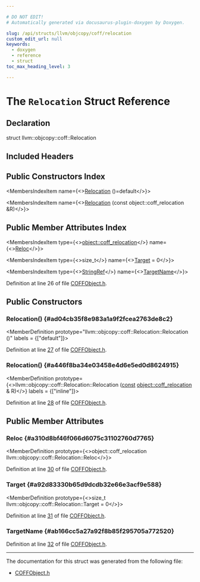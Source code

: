 ```yaml
---

# DO NOT EDIT!
# Automatically generated via docusaurus-plugin-doxygen by Doxygen.

slug: /api/structs/llvm/objcopy/coff/relocation
custom_edit_url: null
keywords:
  - doxygen
  - reference
  - struct
toc_max_heading_level: 3

---
```





# The `Relocation` Struct Reference

<DoxygenPage pluginConfig={pluginConfig}>



## Declaration

<CodeBlock>struct llvm::objcopy::coff::Relocation</CodeBlock>

## Included Headers

<IncludesList>
<IncludesListItem
  filePath="ObjCopy/COFF/COFFObject.h"
  permalink="/docs/api/files/lib/lib/objcopy/lib/objcopy/coff/coffobject-h"
  isLocal="true" />
</IncludesList>

## Public Constructors Index

<MembersIndex>

<MembersIndexItem
  name={<><a href="#ad04cb35f8e983a1a9f2fcea2763de8c2">Relocation</a> ()=default</>}>
</MembersIndexItem>

<MembersIndexItem
  name={<><a href="#a446f8ba34e03458e4d6e5ed0d8624915">Relocation</a> (const object::coff&#95;relocation &amp;R)</>}>
</MembersIndexItem>

</MembersIndex>

## Public Member Attributes Index

<MembersIndex>

<MembersIndexItem
  type={<><a href="/docs/api/structs/llvm/object/coff-relocation">object::coff&#95;relocation</a></>}
  name={<><a href="#a310d8bf46f066d6075c31102760d7765">Reloc</a></>}>
</MembersIndexItem>

<MembersIndexItem
  type={<>size&#95;t</>}
  name={<><a href="#a92d83330b65d9dcdb32e66e3acf9e588">Target</a> = 0</>}>
</MembersIndexItem>

<MembersIndexItem
  type={<><a href="/docs/api/classes/llvm/stringref">StringRef</a></>}
  name={<><a href="#ab166cc5a27a92f8b85f295705a772520">TargetName</a></>}>
</MembersIndexItem>

</MembersIndex>


Definition at line 26 of file <a href="/docs/api/files/lib/lib/objcopy/lib/objcopy/coff/coffobject-h">COFFObject.h</a>.

<SectionDefinition>

## Public Constructors

### Relocation() {#ad04cb35f8e983a1a9f2fcea2763de8c2}

<MemberDefinition
  prototype="llvm::objcopy::coff::Relocation::Relocation ()"
  labels = {["default"]}>

Definition at line <a href="/docs/api/files/lib/lib/objcopy/lib/objcopy/coff/coffobject-h/#l00027">27</a> of file <a href="/docs/api/files/lib/lib/objcopy/lib/objcopy/coff/coffobject-h">COFFObject.h</a>.
</MemberDefinition>

### Relocation() {#a446f8ba34e03458e4d6e5ed0d8624915}

<MemberDefinition
  prototype={<>llvm::objcopy::coff::Relocation::Relocation (<a href="/docs/api/files/lib/lib/target/lib/target/aarch64/aarch64promoteconstant-cpp/#a90f8350fecae261c25be85d38b451bff">const</a> <a href="/docs/api/structs/llvm/object/coff-relocation">object::coff&#95;relocation</a> &amp; R)</>}
  labels = {["inline"]}>

Definition at line <a href="/docs/api/files/lib/lib/objcopy/lib/objcopy/coff/coffobject-h/#l00028">28</a> of file <a href="/docs/api/files/lib/lib/objcopy/lib/objcopy/coff/coffobject-h">COFFObject.h</a>.
</MemberDefinition>

</SectionDefinition>

<SectionDefinition>

## Public Member Attributes

### Reloc {#a310d8bf46f066d6075c31102760d7765}

<MemberDefinition
  prototype={<>object::coff&#95;relocation llvm::objcopy::coff::Relocation::Reloc</>}>

Definition at line <a href="/docs/api/files/lib/lib/objcopy/lib/objcopy/coff/coffobject-h/#l00030">30</a> of file <a href="/docs/api/files/lib/lib/objcopy/lib/objcopy/coff/coffobject-h">COFFObject.h</a>.
</MemberDefinition>

### Target {#a92d83330b65d9dcdb32e66e3acf9e588}

<MemberDefinition
  prototype={<>size&#95;t llvm::objcopy::coff::Relocation::Target = 0</>}>

Definition at line <a href="/docs/api/files/lib/lib/objcopy/lib/objcopy/coff/coffobject-h/#l00031">31</a> of file <a href="/docs/api/files/lib/lib/objcopy/lib/objcopy/coff/coffobject-h">COFFObject.h</a>.
</MemberDefinition>

### TargetName {#ab166cc5a27a92f8b85f295705a772520}

<MemberDefinition
  prototype="StringRef llvm::objcopy::coff::Relocation::TargetName">

Definition at line <a href="/docs/api/files/lib/lib/objcopy/lib/objcopy/coff/coffobject-h/#l00032">32</a> of file <a href="/docs/api/files/lib/lib/objcopy/lib/objcopy/coff/coffobject-h">COFFObject.h</a>.
</MemberDefinition>

</SectionDefinition>

<hr/>

The documentation for this struct was generated from the following file:

<ul>
<li><a href="/docs/api/files/lib/lib/objcopy/lib/objcopy/coff/coffobject-h">COFFObject.h</a></li>
</ul>

</DoxygenPage>
